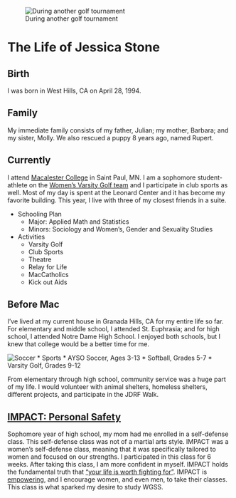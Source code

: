 ![During another golf tournament](http://athletics.macalester.edu/images/2012/9/16/rp_primary_jessica_stone_putt.jpg)

The Life of Jessica Stone
=========================

## Birth

I was born in West Hills, CA on April 28, 1994. 

## Family

My immediate family consists of my father, Julian; my mother, Barbara; and my sister, Molly. We also rescued a puppy 8 years ago, named Rupert.  


## Currently

I attend [Macalester College](http://www.macalester.edu) in Saint Paul, MN. I am a sophomore student-athlete on the [Women's Varsity Golf team](http://www.youtube.com/watch?v=tDgIm25b3_M) and I participate in club sports as well. Most of my day is spent at the Leonard Center and it has become my favorite building. This year, I live with three of my closest friends in a suite. 

* Schooling Plan
    * Major: Applied Math and Statistics
    * Minors: Sociology and Women's, Gender and Sexuality Studies
* Activities
    * Varsity Golf
    * Club Sports
    * Theatre
    * Relay for Life
    * MacCatholics
    * Kick out Aids

## Before Mac

I've lived at my current house in Granada Hills, CA for my entire life so far. For elementary and middle school, I attended St. Euphrasia; and for high school, I attended Notre Dame High School. I enjoyed both schools, but I knew that college would be a better time for me. 

![Soccer](http://artie.com/20031215/arg-soccer-ball-zoomup-url.gif)
* Sports
    * AYSO Soccer, Ages 3-13
    * Softball, Grades 5-7
    * Varsity Golf, Grades 9-12
    
From elementary through high school, community service was a huge part of my life. I would volunteer with animal shelters, homeless shelters, different projects, and participate in the JDRF Walk. 

## [IMPACT: Personal Safety](http://www.impactpersonalsafety.com/)

Sophomore year of high school, my mom had me enrolled in a self-defense class. This self-defense class was not of a martial arts style. IMPACT was a women's self-defense class, meaning that it was specifically tailored to women and focused on our strengths. I participated in this class for 6 weeks. After taking this class, I am more confident in myself. IMPACT holds the fundamental truth that ["your life is worth fighting for"](http://www.impactpersonalsafety.com/impact/who-we-are/). IMPACT is [empowering](http://www.impactpersonalsafety.com/impact/why/), and I encourage women, and even men, to take their classes. This class is what sparked my desire to study WGSS. 
